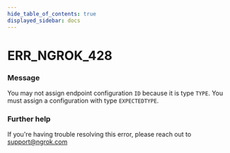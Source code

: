 ```yaml
---
hide_table_of_contents: true
displayed_sidebar: docs
---
```



# ERR_NGROK_428

### Message

You may not assign endpoint configuration `ID` because it is type `TYPE`. You must assign a configuration with type `EXPECTEDTYPE`.

<ErrorDetails error="err_ngrok_428" />

### Further help

If you're having trouble resolving this error, please reach out to [support@ngrok.com](mailto:support@ngrok.com?subject=Help%20with%20ERR_NGROK_428)

